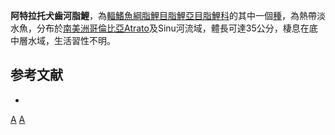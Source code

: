 {{Speciesbox 
| taxon = Cynopotamus atratoensis
| status = NE
| status_system = IUCN3.1
| authority =  [[Eigenmann|Eigenmann]], 1907
| synonyms = *''Charax atratoensis''<br /><small>Eigenmann, 1907</small>
}}
'''阿特拉托犬齒河脂鯉'''，為[[輻鰭魚綱|輻鰭魚綱]][[脂鯉目|脂鯉目]][[脂鯉亞目|脂鯉亞目]][[脂鯉科|脂鯉科]]的其中一個[[種|種]]，為熱帶淡水魚，分布於[[南美洲|南美洲]][[哥倫比亞|哥倫比亞]]Atrato及Sinu河流域，體長可達35公分，棲息在底中層水域，生活習性不明。

==参考文献==
{{refbegin}}
*{{FishBase_species|genus=Cynopotamus|species=atratoensis|year=2013|month=11}}
{{refend}}

{{Taxonbar|from=Q5498198}}

[[Category:犬齒河脂鯉屬|A]]
[[Category:1907年描述的鱼类|A]]


{{魚類小作品}}